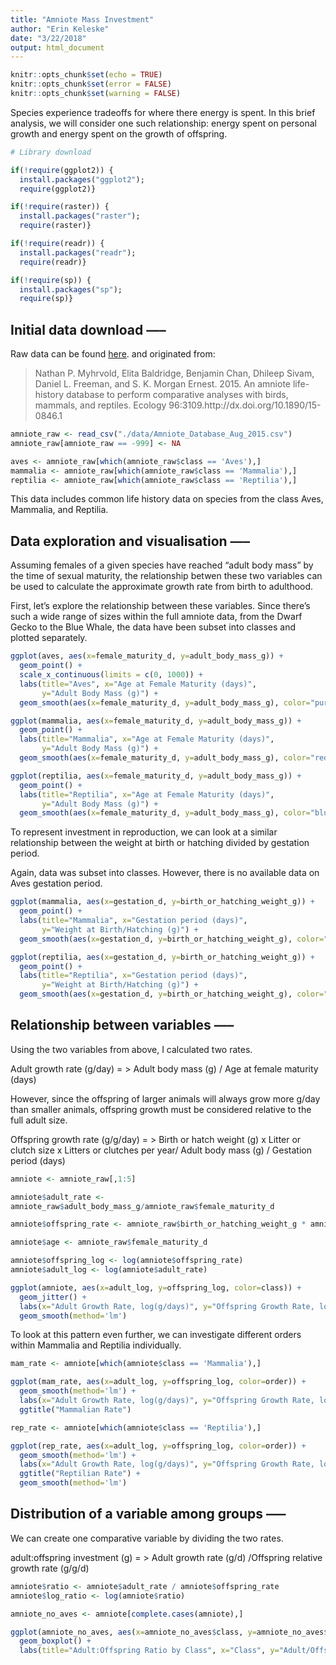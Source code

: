 ```yaml
---
title: "Amniote Mass Investment"
author: "Erin Keleske"
date: "3/22/2018"
output: html_document
---
```


```r
knitr::opts_chunk$set(echo = TRUE)
knitr::opts_chunk$set(error = FALSE)
knitr::opts_chunk$set(warning = FALSE)
```

Species experience tradeoffs for where there energy is spent. In this brief analysis, we will consider one such relationship: energy spent on personal growth and energy spent on the growth of offspring. 


```r
# Library download

if(!require(ggplot2)) {
  install.packages("ggplot2");
  require(ggplot2)}

if(!require(raster)) {
  install.packages("raster");
  require(raster)}

if(!require(readr)) {
  install.packages("readr");
  require(readr)}

if(!require(sp)) {
  install.packages("sp");
  require(sp)}

```

## Initial data download -----

Raw data can be found [here](http://www.esapubs.org/archive/ecol/E096/269/#data). and originated from:

> Nathan P. Myhrvold, Elita Baldridge, Benjamin Chan, Dhileep Sivam, Daniel L.     Freeman, and S. K. Morgan Ernest. 2015. An amniote life-history database to      perform comparative analyses with birds, mammals, and reptiles. Ecology          96:3109.http://dx.doi.org/10.1890/15-0846.1

```r
amniote_raw <- read_csv("./data/Amniote_Database_Aug_2015.csv")
amniote_raw[amniote_raw == -999] <- NA

aves <- amniote_raw[which(amniote_raw$class == 'Aves'),]
mammalia <- amniote_raw[which(amniote_raw$class == 'Mammalia'),]
reptilia <- amniote_raw[which(amniote_raw$class == 'Reptilia'),]
```

This data includes common life history data on species from the class Aves, Mammalia, and Reptilia. 

## Data exploration and visualisation -----

Assuming females of a given species have reached "adult body mass" by the time of sexual maturity, the relationship betwen these two variables can be used to calculate the approximate growth rate from birth to adulthood. 

First, let's explore the relationship between these variables. Since there's such a wide range of sizes within the full amniote data, from the Dwarf Gecko to the Blue Whale, the data have been subset into classes and plotted separately. 

```r
ggplot(aves, aes(x=female_maturity_d, y=adult_body_mass_g)) +
  geom_point() + 
  scale_x_continuous(limits = c(0, 1000)) + 
  labs(title="Aves", x="Age at Female Maturity (days)",
       y="Adult Body Mass (g)") +
  geom_smooth(aes(x=female_maturity_d, y=adult_body_mass_g), color="purple")
```

```r
ggplot(mammalia, aes(x=female_maturity_d, y=adult_body_mass_g)) +
  geom_point() + 
  labs(title="Mammalia", x="Age at Female Maturity (days)",
       y="Adult Body Mass (g)") +
  geom_smooth(aes(x=female_maturity_d, y=adult_body_mass_g), color="red")
```

```r
ggplot(reptilia, aes(x=female_maturity_d, y=adult_body_mass_g)) +
  geom_point() + 
  labs(title="Reptilia", x="Age at Female Maturity (days)",
       y="Adult Body Mass (g)") +
  geom_smooth(aes(x=female_maturity_d, y=adult_body_mass_g), color="blue")
```

To represent investment in reproduction, we can look at a similar relationship between the weight at birth or hatching divided by gestation period. 

Again, data was subset into classes. However, there is no available data on Aves gestation period. 

```r
ggplot(mammalia, aes(x=gestation_d, y=birth_or_hatching_weight_g)) +
  geom_point() + 
  labs(title="Mammalia", x="Gestation period (days)",
       y="Weight at Birth/Hatching (g)") +
  geom_smooth(aes(x=gestation_d, y=birth_or_hatching_weight_g), color="red")
```

```r
ggplot(reptilia, aes(x=gestation_d, y=birth_or_hatching_weight_g)) +
  geom_point() + 
  labs(title="Reptilia", x="Gestation period (days)",
       y="Weight at Birth/Hatching (g)") +
  geom_smooth(aes(x=gestation_d, y=birth_or_hatching_weight_g), color="blue")
```

## Relationship between variables -----

Using the two variables from above, I calculated two rates. 

Adult growth rate (g/day) =
> Adult body mass (g) / Age at female maturity (days)

However, since the offspring of larger animals will always grow more g/day than smaller animals, offspring growth must be considered relative to the full adult size. 

Offspring growth rate (g/g/day) = 
> Birth or hatch weight (g) x Litter or clutch size x Litters or clutches per  year/ Adult body mass (g) / Gestation period (days) 


```r

amniote <- amniote_raw[,1:5]

amniote$adult_rate <- 
amniote_raw$adult_body_mass_g/amniote_raw$female_maturity_d

amniote$offspring_rate <- amniote_raw$birth_or_hatching_weight_g * amniote_raw$litter_or_clutch_size_n * amniote_raw$litters_or_clutches_per_y / amniote_raw$adult_body_mass_g / amniote_raw$gestation_d

amniote$age <- amniote_raw$female_maturity_d

amniote$offspring_log <- log(amniote$offspring_rate)
amniote$adult_log <- log(amniote$adult_rate)

```

```r

ggplot(amniote, aes(x=adult_log, y=offspring_log, color=class)) + 
  geom_jitter() +
  labs(x="Adult Growth Rate, log(g/days)", y="Offspring Growth Rate, log(g/g/day)") + 
  geom_smooth(method='lm')
```

To look at this pattern even further, we can investigate different orders within Mammalia and Reptilia individually. 

```r

mam_rate <- amniote[which(amniote$class == 'Mammalia'),]

ggplot(mam_rate, aes(x=adult_log, y=offspring_log, color=order)) + 
  geom_smooth(method='lm') +
  labs(x="Adult Growth Rate, log(g/days)", y="Offspring Growth Rate, log(g/g/day)") +
  ggtitle("Mammalian Rate")

```

```r

rep_rate <- amniote[which(amniote$class == 'Reptilia'),]

ggplot(rep_rate, aes(x=adult_log, y=offspring_log, color=order)) + 
  geom_smooth(method='lm') +
  labs(x="Adult Growth Rate, log(g/days)", y="Offspring Growth Rate, log(g/g/day)") +
  ggtitle("Reptilian Rate") + 
  geom_smooth(method='lm')
```

## Distribution of a variable among groups -----

We can create one comparative variable by dividing the two rates. 

adult:offspring investment (g) =
>  Adult growth rate (g/d) /Offspring relative growth rate (g/g/d)

```r
amniote$ratio <- amniote$adult_rate / amniote$offspring_rate
amniote$log_ratio <- log(amniote$ratio)

amniote_no_aves <- amniote[complete.cases(amniote),]

ggplot(amniote_no_aves, aes(x=amniote_no_aves$class, y=amniote_no_aves$log_ratio)) +
  geom_boxplot() + 
  labs(title="Adult:Offspring Ratio by Class", x="Class", y="Adult/Offspring Growth Rate, log(g)") 
```




